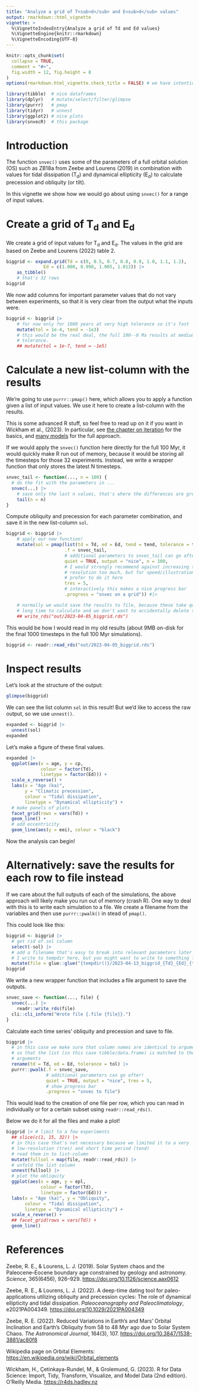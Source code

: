 ```yaml
---
title: "Analyze a grid of T<sub>d</sub> and E<sub>d</sub> values"
output: rmarkdown::html_vignette
vignette: >
  %\VignetteIndexEntry{Analyze a grid of Td and Ed values}
  %\VignetteEngine{knitr::rmarkdown}
  %\VignetteEncoding{UTF-8}
---
```


```r
knitr::opts_chunk$set(
  collapse = TRUE,
  comment = "#>",
  fig.width = 12, fig.height = 8
)
options(rmarkdown.html_vignette.check_title = FALSE) # we have intentionally differing ones to enable the subscript
```

```r
library(tibble)  # nice dataframes
library(dplyr)   # mutate/select/filter/glimpse
library(purrr)   # pmap
library(tidyr)   # unnest
library(ggplot2) # nice plots
library(snvecR)  # this package
```

# Introduction

The function `snvec()` uses some of the parameters of a full orbital solution
(OS) such as ZB18a from Zeebe and Lourens (2019) in combination with values for
tidal dissipation (T<sub>d</sub>) and dynamical ellipticity (E<sub>d</sub>) to
calculate precession and obliquity (or tilt).

In this vignette we show how we would go about using `snvec()` for a range of
input values.

# Create a grid of T<sub>d</sub> and E<sub>d</sub>

We create a grid of input values for T<sub>d</sub> and E<sub>d</sub>. The
values in the grid are based on Zeebe and Lourens (2022) table 2.

```r
biggrid <- expand.grid(Td = c(0, 0.5, 0.7, 0.8, 0.9, 1.0, 1.1, 1.2),
              Ed = c(1.000, 0.998, 1.005, 1.012)) |>
    as_tibble()
    # that's 32 rows
biggrid
```

We now add columns for important parameter values that do not vary between
experiments, so that it is very clear from the output what the inputs were.

```r
biggrid <- biggrid |>
    # for now only for 1000 years at very high tolerance so it's fast
    mutate(tol = 1e-4, tend = -1e3)
    # this would be the real deal, the full 100--0 Ma results at medium
    # tolerance.
    ## mutate(tol = 1e-7, tend = -1e5)
```

# Calculate a new list-column with the results

We're going to use `purrr::pmap()` here, which allows you to apply a function
given a list of input values. We use it here to create a list-column with the
results.

This is some advanced R stuff, so feel free to read up on it if you want in
Wickham et al., (2023). In particular, see [the chapter on
iteration](https://r4ds.had.co.nz/iteration.html#mapping-over-multiple-arguments)
for the basics, and [many models](https://r4ds.had.co.nz/many-models.html) for
the full approach.

If we would apply the `snvec()` function here directly for the full 100 Myr, it
would quickly make R run out of memory, because it would be storing all the
timesteps for those 32 experiments. Instead, we write a wrapper function that
only stores the latest N timesteps.

```r
snvec_tail <- function(..., n = 100) {
  # do the fit with the parameters in ...
  snvec(...) |>
    # save only the last n values, that's where the differences are greatest
    tail(n = n)
}
```

Compute obliquity and precession for each parameter combination, and save it in
the new list-column `sol`.

```r
biggrid <- biggrid |>
    # apply our new function!
    mutate(sol = pmap(list(td = Td, ed = Ed, tend = tend, tolerance = tol),
                      .f = snvec_tail,
                      # additional parameters to snvec_tail can go after!
                      quiet = TRUE, output = "nice", n = 100,
                      # I would strongly recommend against increasing the
                      # resolution too much, but for speed/illustration we
                      # prefer to do it here
                      tres = 5,
                      # interactively this makes a nice progress bar
                      .progress = "snvec on a grid")) #|>

    # normally we would save the results to file, because these take quite a
    # long time to calculate and we don't want to accidentally delete them.
    ## write_rds("out/2023-04-05_biggrid.rds")
```

This would be how I would read in my old results (about 9MB on-disk for the
final 1000 timesteps in the full 100 Myr simulations).

```r
biggrid <- readr::read_rds("out/2023-04-05_biggrid.rds")
```


# Inspect results

Let's look at the structure of the output:
```r
glimpse(biggrid)
```

We can see the list column `sol` in this result! But we'd like to access the
raw output, so we use `unnest()`.

```r
expanded <- biggrid |>
  unnest(sol)
expanded
```

Let's make a figure of these final values.

```r
expanded |>
  ggplot(aes(x = age, y = cp,
             colour = factor(Td),
             linetype = factor(Ed))) +
  scale_x_reverse() +
  labs(x = "Age (ka)",
       y = "Climatic precession",
       colour = "Tidal dissipation",
       linetype = "Dynamical ellipticity") +
  # make panels of plots
  facet_grid(rows = vars(Td)) +
  geom_line() +
  # add eccentricity
  geom_line(aes(y = eei), colour = "black")
```

Now the analysis can begin!

# Alternatively: save the results for each row to file instead

If we care about the full outputs of each of the simulations, the above
approach will likely make you run out of memory (crash R). One way to deal with
this is to write each simulation to a file. We create a filename from the
variables and then use `purrr::pwalk()` in stead of `pmap()`.

This could look like this:

```r
biggrid <- biggrid |>
  # get rid of sol column
  select(-sol) |>
  # add a filename that's easy to break into relevant parameters later
  # I write to tempdir here, but you might want to write to something like out/
  mutate(file = glue::glue("{tempdir()}/2023-04-13_biggrid_{Td}_{Ed}_{tol}_{tend}.rds"))
biggrid
```

We write a new wrapper function that includes a file argument to save the
outputs.

```r
snvec_save <- function(..., file) {
  snvec(...) |>
    readr::write_rds(file)
  cli::cli_inform("Wrote file {.file {file}}.")
}
```

Calculate each time series' obliquity and precession and save to file.

```r
biggrid |>
  # in this case we make sure that column names are identical to argument names
  # so that the list (in this case tibble/data.frame) is matched to the correct
  # arguments
  rename(td = Td, ed = Ed, tolerance = tol) |>
  purrr::pwalk(.f = snvec_save,
               # additional parameters can go after!
               quiet = TRUE, output = "nice", tres = 5,
               # show progress bar
               .progress = "snvec to file")
```

This would lead to the creation of one file per row, which you can read in
individually or for a certain subset using `readr::read_rds()`.

Below we do it for all the files and make a plot!

```r
biggrid |> # limit to a few experiments
  ## slice(c(1, 15, 32)) |>
  # in this case that's not necessary because we limited it to a very
  # low-resolution (tres) and short time period (tend)
  # read them in to list-column
  mutate(fullsol = map(file, readr::read_rds)) |>
  # unfold the list column
  unnest(fullsol) |>
  # plot the obliquity
  ggplot(aes(x = age, y = epl,
             colour = factor(Td),
             linetype = factor(Ed))) +
  labs(x = "Age (ka)", y = "Obliquity",
       colour = "Tidal dissipation",
       linetype = "Dynamical ellipticity") +
  scale_x_reverse() +
  ## facet_grid(rows = vars(Td)) +
  geom_line()
```

# References

Zeebe, R. E., & Lourens, L. J. (2019). Solar System chaos and the
  Paleocene–Eocene boundary age constrained by geology and astronomy.
  _Science_, 365(6456), 926–929. <https://doi.org/10.1126/science.aax0612>

Zeebe, R. E., & Lourens, L. J. (2022). A deep-time dating tool for
  paleo-applications utilizing obliquity and precession cycles: The role of
  dynamical ellipticity and tidal dissipation. _Paleoceanography and
  Paleoclimatology_, e2021PA004349. <https://doi.org/10.1029/2021PA004349>

Zeebe, R. E. (2022). Reduced Variations in Earth’s and Mars’ Orbital
  Inclination and Earth’s Obliquity from 58 to 48 Myr ago due to Solar
  System Chaos. _The Astronomical Journal_, 164(3), 107.
  <https://doi.org/10.3847/1538-3881/ac80f8>

Wikipedia page on Orbital Elements:
  <https://en.wikipedia.org/wiki/Orbital_elements>

Wickham, H., Çetinkaya-Rundel, M., & Grolemund, G. (2023). R for Data Science:
  Import, Tidy, Transform, Visualize, and Model Data (2nd edition). O’Reilly
  Media. <https://r4ds.hadley.nz>
